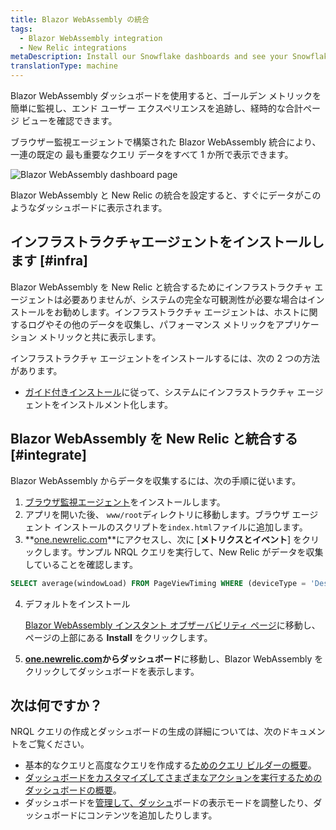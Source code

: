 ```yaml
---
title: Blazor WebAssembly の統合
tags:
  - Blazor WebAssembly integration
  - New Relic integrations
metaDescription: Install our Snowflake dashboards and see your Snowflake data in New Relic.
translationType: machine
---
```



Blazor WebAssembly ダッシュボードを使用すると、ゴールデン メトリックを簡単に監視し、エンド ユーザー エクスペリエンスを追跡し、経時的な合計ページ ビューを確認できます。

ブラウザー監視エージェントで構築された Blazor WebAssembly 統合により、一連の既定の <InlinePopover type="dashboards"/>最も重要なクエリ データをすべて 1 か所で表示できます。

<img
  title="Blazor WebAssembly dashboard"
  alt="Blazor WebAssembly dashboard page"
  src={infrastructureBlazorWebAssemblyDashboard}
/>

<figcaption>
  Blazor WebAssembly と New Relic の統合を設定すると、すぐにデータがこのようなダッシュボードに表示されます。
</figcaption>

## インフラストラクチャエージェントをインストールします [#infra]

Blazor WebAssembly を New Relic と統合するためにインフラストラクチャ エージェントは必要ありませんが、システムの完全な可観測性が必要な場合はインストールをお勧めします。インフラストラクチャ エージェントは、ホストに関するログやその他のデータを収集し、パフォーマンス メトリックをアプリケーション メトリックと共に表示します。

インフラストラクチャ エージェントをインストールするには、次の 2 つの方法があります。

* [ガイド付きインストール](https://one.newrelic.com/launcher/catalog-pack-details.launcher/?pane=eyJuZXJkbGV0SWQiOiJucjEtY29yZS5saXN0aW5nIn0=&cards%5B0%5D=eyJuZXJkbGV0SWQiOiJucjEtaW5zdGFsbC1uZXdyZWxpYy5ucjEtaW5zdGFsbC1uZXdyZWxpYyJ9)に従って、システムにインフラストラクチャ エージェントをインストルメント化します。

## Blazor WebAssembly を New Relic と統合する [#integrate]

Blazor WebAssembly からデータを収集するには、次の手順に従います。

1. [ブラウザ監視エージェント](/docs/browser/browser-monitoring/installation/install-browser-monitoring-agent)をインストールします。
2. アプリを開いた後、 `www/root`ディレクトリに移動します。ブラウザ エージェント インストールのスクリプトを`index.html`ファイルに追加します。
3. **[one.newrelic.com](https://one.newrelic.com/all-capabilities)**にアクセスし、次に \[**メトリクスとイベント**] をクリックします。サンプル NRQL クエリを実行して、New Relic がデータを収集していることを確認します。

```sql
SELECT average(windowLoad) FROM PageViewTiming WHERE (deviceType = 'Desktop') FACET `userAgentName` SINCE 604800 seconds AGO TIMESERIES
```

4. デフォルトをインストール

   <InlinePopover type="dashboards"/>

   [Blazor WebAssembly インスタント オブザーバビリティ ページ](https://newrelic.com/instant-observability/blazor-web-assembly)に移動し、ページの上部にある **Install** をクリックします。

5. **[one.newrelic.com](https://one.newrelic.com/all-capabilities)**から**ダッシュボード**に移動し、Blazor WebAssembly をクリックしてダッシュボードを表示します。

## 次は何ですか？

NRQL クエリの作成とダッシュボードの生成の詳細については、次のドキュメントをご覧ください。

* 基本的なクエリと高度なクエリを作成する[ためのクエリ ビルダーの概要](/docs/query-your-data/explore-query-data/query-builder/introduction-query-builder)。
* [ダッシュボードをカスタマイズしてさまざまなアクションを実行するためのダッシュボードの概要](/docs/query-your-data/explore-query-data/dashboards/introduction-dashboards)。
* ダッシュボードを[管理して、ダッシュ](/docs/query-your-data/explore-query-data/dashboards/manage-your-dashboard)ボードの表示モードを調整したり、ダッシュボードにコンテンツを追加したりします。